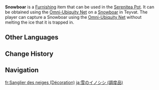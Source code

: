 {{About|the furnishing|the wildlife|Snowboar}}
{{Furnishing Infobox
|title          = Snowboar
|id             = 369112
|image          = Item Snowboar (Furnishing).png
|category       = Animal
|subcategory    = Outdoor Creature
|quality        = 3
|adeptal_energy = 100
|load           = 500
|reduced_load   = 500
|description    = A forest boar that makes its home in cold climates, with thicker fur than its warmer climate cousins.<br>According to scientists, although the cold, frosty conditions of its habitat required a stubborn ability to survive, it also provided an environment without any natural predators, allowing Snowboars to multiply in number unhindered. Legends say that Snowboars can live for an incredibly long time, even allowing it to grow abnormally large during such a long battle for survival. As adventurers explore deeper into Dragonspine, they seem to rediscover this species that was previously thought extinct.<br>In the more temperate climate of the Realm Within, the fur of the Snowboars are so thick that they will get too hot after light physical exertion.
|source1        = Omni-Ubiquity Net
}}
'''Snowboar''' is a [[Furnishing]] item that can be used in the [[Serenitea Pot]]. It can be obtained using the [[Omni-Ubiquity Net]] on a [[Snowboar]] in Teyvat. The player can capture a Snowboar using the [[Omni-Ubiquity Net]] without melting the ice that it is trapped in.
<!--
==Locations==
{{Transclude|Snowboar|Locations}}
-->
==Other Languages==
{{Other Languages
|Transclude=Snowboar
}}

==Change History==
{{Change History|2.3}}

==Navigation==
{{Furnishing Navbox/Living|Animal}}

[[fr:Sanglier des neiges (Décoration)]]
[[ja:雪のイノシシ (調度品)]]